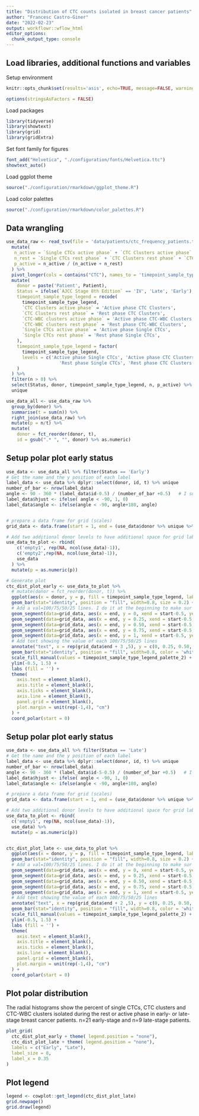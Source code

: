 ```yaml
---
title: "Distribution of CTC counts isolated in breast cancer patients"
author: "Francesc Castro-Giner"
date: "2022-02-23"
output: workflowr::wflow_html
editor_options:
  chunk_output_type: console
---
```



## Load libraries, additional functions and variables

Setup environment
```r
knitr::opts_chunk$set(results='asis', echo=TRUE, message=FALSE, warning=FALSE, error=FALSE, fig.align = 'center', fig.width = 3.5, fig.asp = 0.618, dpi = 600, dev = c("png", "pdf"), fig.showtext = TRUE)

options(stringsAsFactors = FALSE)
```

Load packages
```r
library(tidyverse)
library(showtext)
library(grid)
library(gridExtra)
```

Set font family for figures
```r
font_add("Helvetica", "./configuration/fonts/Helvetica.ttc")
showtext_auto()
```

Load ggplot theme
```r
source("./configuration/rmarkdown/ggplot_theme.R")
```

Load color palettes
```r
source("./configuration/rmarkdown/color_palettes.R")
```

## Data wrangling
```r
use_data_raw <- read_tsv(file = 'data/patients/ctc_frequency_patients.tsv.txt') %>% 
  mutate(
   n_active = `Single CTCs active phase` + `CTC Clusters active phase` +`CTC-WBC clusters active phase`,
   n_rest = `Single CTCs rest phase` + `CTC Clusters rest phase` + `CTC-WBC clusters rest phase`,
   p_active = n_active / (n_active + n_rest)
  ) %>% 
  pivot_longer(cols = contains("CTC"), names_to = 'timepoint_sample_type_legend', values_to = 'n') %>% 
  mutate(
    donor = paste('Patient', Patient),
    Status = ifelse(`AJCC Stage 8th Edition` == 'IV', 'Late', 'Early'),
    timepoint_sample_type_legend = recode(
      timepoint_sample_type_legend,
      `CTC Clusters active phase` = 'Active phase CTC Clusters',
      `CTC Clusters rest phase` = 'Rest phase CTC Clusters',
      `CTC-WBC clusters active phase` = 'Active phase CTC-WBC Clusters',
      `CTC-WBC clusters rest phase` = 'Rest phase CTC-WBC Clusters',
      `Single CTCs active phase` = 'Active phase Single CTCs',
      `Single CTCs rest phase` = 'Rest phase Single CTCs',
    ),
    timepoint_sample_type_legend = factor(
      timepoint_sample_type_legend,
      levels = c('Active phase Single CTCs', 'Active phase CTC Clusters', 'Active phase CTC-WBC Clusters',
                    'Rest phase Single CTCs', 'Rest phase CTC Clusters', 'Rest phase CTC-WBC Clusters')
    )
  ) %>% 
  filter(n > 0) %>% 
  select(Status, donor, timepoint_sample_type_legend, n, p_active) %>% 
  unique

use_data_all <- use_data_raw %>% 
  group_by(donor) %>% 
  summarise(t = sum(n)) %>% 
  right_join(use_data_raw) %>% 
  mutate(p = n/t) %>% 
  mutate(
    donor = fct_reorder(donor, t),
    id = gsub(".* ", "", donor) %>% as.numeric)
```

## Setup polar plot early status
```r
use_data <- use_data_all %>% filter(Status == 'Early')
# Get the name and the y position of each label
label_data <- use_data %>% dplyr::select(donor, id, t) %>% unique
number_of_bar <- nrow(label_data)
angle <- 90 - 360 * (label_data$id-0.5) / (number_of_bar +0.5)   # I substract 0.5 because the letter must have the angle of the center of the bars. Not extreme right(1) or extreme left (0)
label_data$hjust <- ifelse( angle < -90, 1, 0)
label_data$angle <- ifelse(angle < -90, angle+180, angle)


# prepare a data frame for grid (scales)
grid_data <- data.frame(start = 1, end = (use_data$donor %>% unique %>% length))

# Add two additional donor levels to have additional space for grid labels
use_data_to_plot <- rbind(
    c('empty1', rep(NA, ncol(use_data)-1)), 
    c('empty2',rep(NA, ncol(use_data)-1)), 
    use_data
  ) %>% 
  mutate(p = as.numeric(p))

# Generate plot
ctc_dist_plot_early <- use_data_to_plot %>% 
  # mutate(donor = fct_reorder(donor, t)) %>% 
  ggplot(aes(x = donor, y = p, fill = timepoint_sample_type_legend, label = donor)) +
  geom_bar(stat="identity", position = "fill", width=0.8, size = 0.2) +
  # Add a val=100/75/50/25 lines. I do it at the beginning to make sur barplots are OVER it.
  geom_segment(data=grid_data, aes(x = end, y = 0, xend = start-0.5, yend = 0), colour = "grey50", alpha=1, size=0.2, inherit.aes = FALSE ) +
  geom_segment(data=grid_data, aes(x = end, y = 0.25, xend = start-0.5, yend = 0.25), colour = "grey50", alpha=1, size=0.2 , inherit.aes = FALSE ) +
  geom_segment(data=grid_data, aes(x = end, y = 0.50, xend = start-0.5, yend = 0.50), colour = "grey50", alpha=1, size=0.2 , inherit.aes = FALSE ) +
  geom_segment(data=grid_data, aes(x = end, y = 0.75, xend = start-0.5, yend = 0.75), colour = "grey50", alpha=1, size=0.2 , inherit.aes = FALSE ) +
  geom_segment(data=grid_data, aes(x = end, y = 1, xend = start-0.5, yend = 1), colour = "grey50", alpha=1, size=0.2 , inherit.aes = FALSE ) +
  # Add text showing the value of each 100/75/50/25 lines
  annotate("text", x = rep(grid_data$end + 3 ,5), y = c(0, 0.25, 0.50, 0.75, 1), label = c('0%', '25%', '50%', '75%', '100%') , color="black", size=geom_text_size , angle=0, fontface="plain", hjust=1) +
  geom_bar(stat="identity", position = "fill", width=0.8, color = 'white', size = 0.2) +
  scale_fill_manual(values = timepoint_sample_type_legend_palette_2) +
  ylim(-0.5, 1.5) +
  labs (fill = '') +
  theme(
    axis.text = element_blank(),
    axis.title = element_blank(),
    axis.ticks = element_blank(),
    axis.line = element_blank(),
    panel.grid = element_blank(),
    plot.margin = unit(rep(-1,4), "cm")
  ) +
  coord_polar(start = 0)
```

## Setup polar plot early status
```r
use_data <- use_data_all %>% filter(Status == 'Late')
# Get the name and the y position of each label
label_data <- use_data %>% dplyr::select(donor, id, t) %>% unique
number_of_bar <- nrow(label_data)
angle <- 90 - 360 * (label_data$id-5-0.5) / (number_of_bar +0.5)   # I substract 0.5 because the letter must have the angle of the center of the bars. Not extreme right(1) or extreme left (0)
label_data$hjust <- ifelse( angle < -90, 1, 0)
label_data$angle <- ifelse(angle < -90, angle+180, angle)

# prepare a data frame for grid (scales)
grid_data <- data.frame(start = 1, end = (use_data$donor %>% unique %>% length))

# Add two additional donor levels to have additional space for grid labels
use_data_to_plot <- rbind(
  c('empty1', rep(NA, ncol(use_data)-1)), 
  use_data) %>% 
  mutate(p = as.numeric(p))


ctc_dist_plot_late <- use_data_to_plot %>% 
  ggplot(aes(x = donor, y = p, fill = timepoint_sample_type_legend, label = donor)) +
  geom_bar(stat="identity", position = "fill", width=0.8, size = 0.2) +
  # Add a val=100/75/50/25 lines. I do it at the beginning to make sur barplots are OVER it.
  geom_segment(data=grid_data, aes(x = end, y = 0, xend = start-0.5, yend = 0), colour = "grey50", alpha=1, size=0.2, inherit.aes = FALSE ) +
  geom_segment(data=grid_data, aes(x = end, y = 0.25, xend = start-0.5, yend = 0.25), colour = "grey50", alpha=1, size=0.2 , inherit.aes = FALSE ) +
  geom_segment(data=grid_data, aes(x = end, y = 0.50, xend = start-0.5, yend = 0.50), colour = "grey50", alpha=1, size=0.2 , inherit.aes = FALSE ) +
  geom_segment(data=grid_data, aes(x = end, y = 0.75, xend = start-0.5, yend = 0.75), colour = "grey50", alpha=1, size=0.2 , inherit.aes = FALSE ) +
  geom_segment(data=grid_data, aes(x = end, y = 1, xend = start-0.5, yend = 1), colour = "grey50", alpha=1, size=0.2 , inherit.aes = FALSE ) +
  # Add text showing the value of each 100/75/50/25 lines
  annotate("text", x = rep(grid_data$end + 2 ,5), y = c(0, 0.25, 0.50, 0.75, 1), label = c('0%', '25%', '50%', '75%', '100%') , color="black", size=geom_text_size , angle=0, fontface="plain", hjust=1) +
  geom_bar(stat="identity", position = "fill", width=0.8, color = 'white', size = 0.2) +
  scale_fill_manual(values = timepoint_sample_type_legend_palette_2) +
  ylim(-0.5, 1.5) +
  labs (fill = '') +
  theme(
    axis.text = element_blank(),
    axis.title = element_blank(),
    axis.ticks = element_blank(),
    axis.line = element_blank(),
    panel.grid = element_blank(),
    plot.margin = unit(rep(-1,4), "cm")
  ) +
  coord_polar(start = 0)
```

## Plot polar distribution
The radial histograms show the percent of single CTCs, CTC clusters and CTC-WBC clusters isolated during the rest or active phase in early- or late-stage breast cancer patients. n=21 early-stage and n=9 late-stage patients.
```r
plot_grid(
  ctc_dist_plot_early + theme( legend.position = "none"),
  ctc_dist_plot_late + theme( legend.position = "none"),
  labels = c("Early", "Late"),
  label_size = 8,
  label_x = 0.35
)
```

## Plot legend
```r
legend <- cowplot::get_legend(ctc_dist_plot_late)
grid.newpage()
grid.draw(legend)
```

